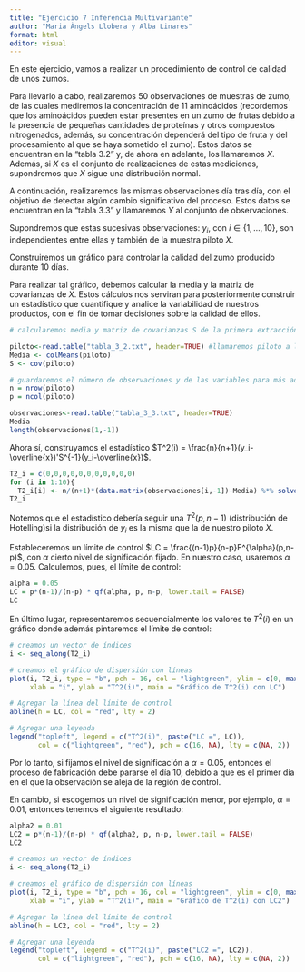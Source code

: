 ---
title: "Ejercicio 7 Inferencia Multivariante"
author: "Maria Àngels Llobera y Alba Linares"
format: html
editor: visual
---

En este ejercicio, vamos a realizar un procedimiento de control de calidad de unos zumos.

Para llevarlo a cabo, realizaremos 50 observaciones de muestras de zumo, de las cuales mediremos la concentración de 11 aminoácidos (recordemos que los aminoácidos pueden estar presentes en un zumo de frutas debido a la presencia de pequeñas cantidades de proteínas y otros compuestos nitrogenados, además, su concentración dependerá del tipo de fruta y del procesamiento al que se haya sometido el zumo). Estos datos se encuentran en la "tabla 3.2" y, de ahora en adelante, los llamaremos $X$. Además, si $X$ es el conjunto de realizaciones de estas mediciones, supondremos que $X$ sigue una distribución normal.

A continuación, realizaremos las mismas observaciones día tras día, con el objetivo de detectar algún cambio significativo del proceso. Estos datos se encuentran en la "tabla 3.3" y llamaremos $Y$ al conjunto de observaciones.

Supondremos que estas sucesivas observaciones: $y_i$, con $i \in \{1,...,10\}$, son independientes entre ellas y también de la muestra piloto $X$.

Construiremos un gráfico para controlar la calidad del zumo producido durante 10 días.

Para realizar tal gráfico, debemos calcular la media y la matriz de covarianzas de $X$. Estos cálculos nos serviran para posteriormente construir un estadístico que cuantifique y analice la variabilidad de nuestros productos, con el fin de tomar decisiones sobre la calidad de ellos.

```{r}
# calcularemos media y matriz de covarianzas S de la primera extracción 

piloto<-read.table("tabla_3_2.txt", header=TRUE) #llamaremos piloto a la primera extracción
Media <- colMeans(piloto)
S <- cov(piloto)

# guardaremos el número de observaciones y de las variables para más adelante
n = nrow(piloto)
p = ncol(piloto)

observaciones<-read.table("tabla_3_3.txt", header=TRUE)
Media
length(observaciones[1,-1])

```

Ahora sí, construyamos el estadístico $T^2(i) = \frac{n}{n+1}(y_i-\overline{x})'S^{-1}(y_i-\overline{x})$.

```{r}
T2_i = c(0,0,0,0,0,0,0,0,0,0,0)
for (i in 1:10){
  T2_i[i] <- n/(n+1)*(data.matrix(observaciones[i,-1])-Media) %*% solve(S) %*% t(data.matrix(observaciones[i,-1])-Media)}
T2_i
```

Notemos que el estadístico debería seguir una $T^2(p,n-1)$ (distribución de Hotelling)si la distribución de $y_i$ es la misma que la de nuestro piloto $X$.

Estableceremos un límite de control $LC = \frac{(n-1)p}{n-p}F^{\alpha}(p,n-p)$, con $\alpha$ cierto nivel de significación fijado. En nuestro caso, usaremos $\alpha = 0.05$. Calculemos, pues, el límite de control:

```{r}
alpha = 0.05
LC = p*(n-1)/(n-p) * qf(alpha, p, n-p, lower.tail = FALSE)
LC
```

En último lugar, representaremos secuencialmente los valores te $T^2(i)$ en un gráfico donde además pintaremos el límite de control:

```{r}
# creamos un vector de índices 
i <- seq_along(T2_i)

# creamos el gráfico de dispersión con líneas
plot(i, T2_i, type = "b", pch = 16, col = "lightgreen", ylim = c(0, max(T2_i) + 1), 
     xlab = "i", ylab = "T^2(i)", main = "Gráfico de T^2(i) con LC")

# Agregar la línea del límite de control
abline(h = LC, col = "red", lty = 2)

# Agregar una leyenda
legend("topleft", legend = c("T^2(i)", paste("LC =", LC)), 
       col = c("lightgreen", "red"), pch = c(16, NA), lty = c(NA, 2))
```

Por lo tanto, si fijamos el nivel de significación a $\alpha = 0.05$, entonces el proceso de fabricación debe pararse el día 10, debido a que es el primer día en el que la observación se aleja de la región de control.

En cambio, si escogemos un nivel de significación menor, por ejemplo, $\alpha = 0.01$, entonces tenemos el siguiente resultado:

```{r}
alpha2 = 0.01
LC2 = p*(n-1)/(n-p) * qf(alpha2, p, n-p, lower.tail = FALSE)
LC2
```

```{r}
# creamos un vector de índices 
i <- seq_along(T2_i)

# creamos el gráfico de dispersión con líneas
plot(i, T2_i, type = "b", pch = 16, col = "lightgreen", ylim = c(0, max(T2_i) + 1), 
     xlab = "i", ylab = "T^2(i)", main = "Gráfico de T^2(i) con LC2")

# Agregar la línea del límite de control
abline(h = LC2, col = "red", lty = 2)

# Agregar una leyenda
legend("topleft", legend = c("T^2(i)", paste("LC2 =", LC2)), 
       col = c("lightgreen", "red"), pch = c(16, NA), lty = c(NA, 2))
```

